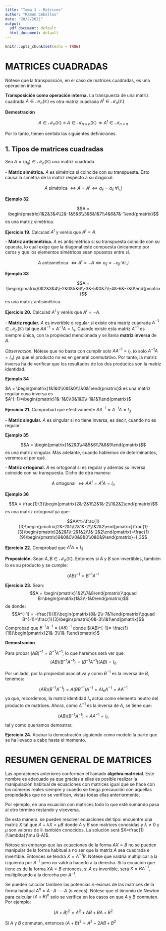 ```yaml
---
title: "Tema 1 - Matrices"
author: "Ramon Ceballos"
date: "20/2/2021"
output:
  pdf_document: default
  html_document: default
---
```


```r
knitr::opts_chunk$set(echo = TRUE)
```

# MATRICES CUADRADAS

Nótese que la transposición, en el caso de matrices cuadradas, es una operación interna.

<l class="prop">
**Transposición como operación interna.**
</l> La transpuesta de una matriz cuadrada $A\in\mathcal{M}_n(\mathbb{K})$ es otra matriz cuadrada $A^t\in\mathcal{M}_n(\mathbb{K})$

<div class = "dem">

**Demostración**

$$A\in\mathcal{M}_n(\mathbb{K})\equiv A\in\mathcal{M}_{n\times n}(\mathbb{K})\Rightarrow A^t\in\mathcal{M}_{n\times n}$$

</div>

Por lo tanto, tienen sentido las siguientes definiciones.

## 1. Tipos de matrices cuadradas

Sea $A=(a_{ij})\in\mathcal{M}_n(\mathbb{K})$ una matriz cuadrada.

<l class="definition">
- **Matriz simétrica.**
</l> $A$ es simétrica si coincide con su transpuesta. Esto causa la simetría de la matriz respecto a su diagonal.

$$A\text{ simétrica }\Leftrightarrow A=A^t\Leftrightarrow a_{ij}=a_{ji}\ \forall i,j$$

<div class="example">
**Ejemplo 32**


$$A = \begin{pmatrix}1&2&3&4\\2&-1&5&6\\3&5&1&7\\4&6&7&-1\end{pmatrix}$$ 
es una matriz simétrica.
</div>

<div class="exercise">
**Ejercicio 19.** Calculad $A^t$ y veréis que $A^t=A$.
</div>


<l class="definition">
- **Matriz antisimétrica.**
</l> $A$ es antisimétrica si su transpuesta coincide con su opuesta, lo cual exige que la diagonal esté compuesta únicamente por ceros y que los elementos simétricos sean opuestos entre sí.

$$A\text{ antisimétrica }\Leftrightarrow A^t=-A\Leftrightarrow a_{ij}=-a_{ji}\ \forall i,j$$

<div class="example">
**Ejemplo 33**


$$A = \begin{pmatrix}0&2&3&4\\-2&0&5&6\\-3&-5&0&7\\-4&-6&-7&0\end{pmatrix}$$ 
es una matriz antisimétrica.
</div>

<div class="exercise">
**Ejercicio 20.** Calculad $A^t$ y veréis que $A^t=-A$.
</div>


<l class="definition">
- **Matriz regular.**
</l> $A$ es invertible o regular si existe otra matriz cuadrada $A^{-1}\in\mathcal{M}_n(\mathbb{K})$ tal que $AA^{-1}=A^{-1}A=I_n$. Cuando existe esta matriz $A^{-1}$ es siempre única, con la propiedad mencionada y se llama **matriz inversa** de $A$.

<l class = "observ">*Observación.* </l>Nótese que no basta con cumplir solo $AA^{-1}=I_n$ (o solo $A^{-1}A=I_n$) ya que el producto no es en general conmutativo. Por tanto, la matriz inversa ha de verificar que los resultados de los dos productos son la matriz identidad.


<div class="example">
**Ejemplo 34**

$A = \begin{pmatrix}1&1&0\\0&1&0\\1&0&1\end{pmatrix}$ es una matriz regular cuya inversa es $A^{-1}=\begin{pmatrix}1&-1&0\\0&1&0\\-1&1&1\end{pmatrix}$
</div>

<div class="exercise">
**Ejercicio 21.** Comprobad que efectivamente $AA^{-1}=A^{-1}A=I_3$
</div>


<l class="definition">
- **Matriz singular.**
</l> $A$ es singular si no tiene inversa, es decir, cuando no es regular.

<div class="example">
**Ejemplo 35**

$$A = \begin{pmatrix}1&2&3\\4&5&6\\7&8&9\end{pmatrix}$$ 
es una matriz singular. Más adelante, cuando hablemos de determinantes, veremos el por qué.
</div>


<l class="definition">
- **Matriz ortogonal.**
</l> $A$ es ortogonal si es regular y además su inversa coincide con su transpuesta. Dicho de otra manera:

$$A\text{ ortogonal }\Leftrightarrow AA^t=A^tA = I_n$$

<div class="example">
**Ejemplo 36**

$$A = \frac{1}{3}\begin{pmatrix}2&-2&1\\2&1&-2\\1&2&2\end{pmatrix}$$ 
es una matriz ortogonal ya que:

$$AA^t=\frac{1}{3}\begin{pmatrix}2&-2&1\\2&1&-2\\1&2&2\end{pmatrix}\frac{1}{3}\begin{pmatrix}2&2&1\\-2&1&2\\1&-2&2\end{pmatrix}=\frac{1}{9}\begin{pmatrix}9&0&0\\0&9&0\\0&0&9\end{pmatrix}=I_3$$
</div>

<div class="exercise">
**Ejercicio 22.** Comprobad que $A^tA=I_3$
</div>


<l class="prop">
**Proposición.**
</l> Sean $A,B\in\mathcal{M}_n(\mathbb{K})$. Entonces si $A$ y $B$ son invertibles, también lo es su producto y se cumple:

$$(AB)^{-1}=B^{-1}A^{-1}$$

<div class="exercise">
**Ejercicio 23.** Sean:
$$A = \begin{pmatrix}1&2\\7&8\end{pmatrix}\qquad B=\begin{pmatrix}1&3\\-1&0\end{pmatrix}$$ 
de donde:
$$A^{-1} = -\frac{1}{6}\begin{pmatrix}8&-2\\-7&1\end{pmatrix}\qquad B^{-1}=\frac{1}{3}\begin{pmatrix}0&-3\\1&1\end{pmatrix}$$
Comprobad que $B^{-1}A^{-1}=(AB)^{-1}$
donde $(AB)^{-1}=-\frac{1}{18}\begin{pmatrix}21&-3\\1&-1\end{pmatrix}$
</div>


<div class = "dem">

**Demostración**

Para probar $(AB)^{-1}=B^{-1}A^{-1}$, lo que haremos será ver que: $$(AB)(B^{-1}A^{-1}) = (B^{-1}A^{-1})(AB) = I_n$$

Por un lado, por la propiedad asociativa y como $B^{-1}$ es la inversa de $B$, tenemos:

$$(AB)(B^{-1}A^{-1}) = A(BB^{-1})A^{-1} = AI_nA^{-1} = AA^{-1}$$
ya que, recordemos, la matriz identidad $I_n$ actúa como elemento neutro del producto de matrices. Ahora, como $A^{-1}$ es la inversa de $A$, se tiene que:

$$(AB)(B^{-1}A^{-1}) = AA^{-1} = I_n$$ tal y como queríamos demostrar.

</div>

<div class = "exercise">

**Ejercicio 24.** Acabar la demostración siguiendo como modelo la parte que se ha llevado a cabo hasta el momento.

</div>


# RESUMEN GENERAL DE MATRICES

Las operaciones anteriores conforman el llamado **álgebra matricial**. Este nombre es adecuado ya que gracias a ellas es posible realizar la manipulación habitual de ecuaciones con matrices igual que se hace con los números reales siempre y cuando se tenga precaución con aquellas propiedades que no se verifican, vistas todas ellas anteriormente.

Por ejemplo, en una ecuación con matrices todo lo que esté sumando pasa al otro término restando y viceversa.

De esta manera, se pueden resolver ecuaciones del tipo: encuentre una matriz $X$ tal que $A+\lambda X=\mu B$ donde $A$ y $B$ son matrices conocidas y $\lambda\ne 0$ y $\mu$ son valores de $\mathbb{K}$ también conocidos. La solución será $X=\frac{1}{\lambda}(\mu B-A)$.


Nótese sin embargo que las ecuaciones de la forma $AX=B$ no se pueden manipular de la forma habitual a no ser que la matriz $A$ sea cuadrada e invertible. Entonces se  tendrá $X=A^{-1}B$. Nótese que valdría multiplicar a la izquierda por $A^{-1}$ pero no valdría hacerlo a la derecha. Si la ecuación que tiene es de la forma $XA=B$ entonces, si $A$ es invertible, será $X=BA^{-1}$, multiplicando a la derecha por $A^{-1}$.


Se pueden calcular también las potencias $n$-ésimas de las matrices de la forma habitual $A^n=A\cdot A\cdot\cdots A$ ($n$ veces). Nótese que el binomio de Newton para calcular $(A+B)^n$ solo se verifica en los casos en que $A$ y $B$ conmuten. Por ejemplo:

$$(A+B)^2=A^2+AB+BA+B^2$$

Si $A$ y $B$ conmutan, entonces $(A+B)^2=A^2+2AB+B^2$


